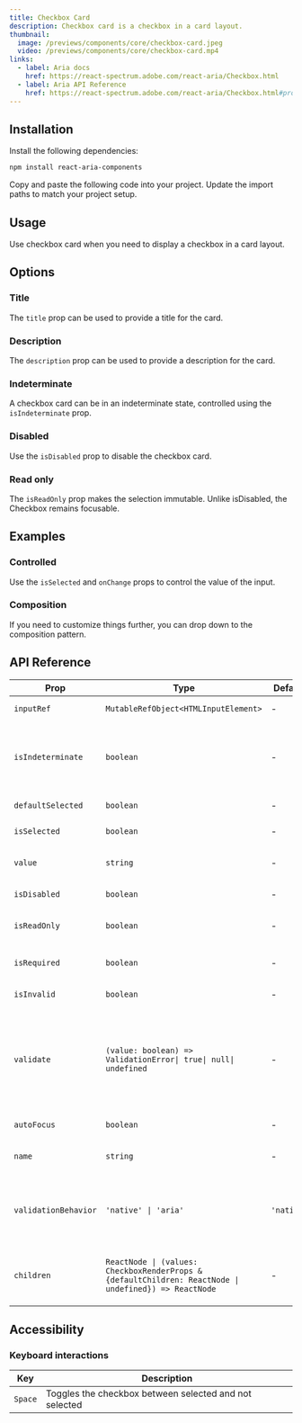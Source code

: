 ```yaml
---
title: Checkbox Card
description: Checkbox card is a checkbox in a card layout.
thumbnail:
  image: /previews/components/core/checkbox-card.jpeg
  video: /previews/components/core/checkbox-card.mp4
links:
  - label: Aria docs
    href: https://react-spectrum.adobe.com/react-aria/Checkbox.html
  - label: Aria API Reference
    href: https://react-spectrum.adobe.com/react-aria/Checkbox.html#props
---
```


<ComponentPreview name="demos/components/core/checkbox-card/default" />

## Installation

<Steps>
  <Step>Install the following dependencies:</Step>

```bash
npm install react-aria-components
```

  <Step>Copy and paste the following code into your project.</Step>
  <ComponentSource name="components/core/default/checkbox/checkbox-card" />
  <Step>Update the import paths to match your project setup.</Step>
</Steps>

## Usage

Use checkbox card when you need to display a checkbox in a card layout.

## Options

### Title

The `title` prop can be used to provide a title for the card.

<ComponentPreview name="demos/components/core/checkbox-card/title" />

### Description

The `description` prop can be used to provide a description for the card.

<ComponentPreview name="demos/components/core/checkbox-card/description" />

### Indeterminate

A checkbox card can be in an indeterminate state, controlled using the `isIndeterminate` prop.

<ComponentPreview name="demos/components/core/checkbox-card/indeterminate" />

### Disabled

Use the `isDisabled` prop to disable the checkbox card.

<ComponentPreview name="demos/components/core/checkbox-card/disabled" />

### Read only

The `isReadOnly` prop makes the selection immutable. Unlike isDisabled, the Checkbox remains focusable.

<ComponentPreview name="demos/components/core/checkbox-card/read-only" />

## Examples

### Controlled

Use the `isSelected` and `onChange` props to control the value of the input.

<ComponentPreview name="demos/components/core/checkbox-card/controlled" />

### Composition

If you need to customize things further, you can drop down to the composition pattern.

<ComponentPreview name="demos/components/core/checkbox-card/composition" />


## API Reference

| Prop                 | Type                                                                                                  | Default    | Description                                                                                                                                                                                                                           |
| -------------------- | ----------------------------------------------------------------------------------------------------- | ---------- | ------------------------------------------------------------------------------------------------------------------------------------------------------------------------------------------------------------------------------------- |
| `inputRef`           | `MutableRefObject<HTMLInputElement>`                                                                  | -          | A ref for the HTML input element.                                                                                                                                                                                                     |
| `isIndeterminate`    | `boolean`                                                                                             | -          | Indeterminism is presentational only. The indeterminate visual representation remains regardless of user interaction.                                                                                                                 |
| `defaultSelected`    | `boolean`                                                                                             | -          | Whether the element should be selected (uncontrolled).                                                                                                                                                                                |
| `isSelected`         | `boolean`                                                                                             | -          | Whether the element should be selected (controlled).                                                                                                                                                                                  |
| `value`              | `string`                                                                                              | -          | The value of the input element, used when submitting an HTML form.                                                                                                                                                                    |
| `isDisabled`         | `boolean`                                                                                             | -          | Whether the input is disabled.                                                                                                                                                                                                        |
| `isReadOnly`         | `boolean`                                                                                             | -          | Whether the input can be selected but not changed by the user.                                                                                                                                                                        |
| `isRequired`         | `boolean`                                                                                             | -          | Whether user input is required on the input before form submission.                                                                                                                                                                   |
| `isInvalid`          | `boolean`                                                                                             | -          | Whether the input value is invalid.                                                                                                                                                                                                   |
| `validate`           | `(value: boolean) => ValidationError\| true\| null\| undefined`                                       | -          | A function that returns an error message if a given value is invalid. Validation errors are displayed to the user when the form is submitted if validationBehavior="native". For realtime validation, use the isInvalid prop instead. |
| `autoFocus`          | `boolean`                                                                                             | -          | Whether the element should receive focus on render.                                                                                                                                                                                   |
| `name`               | `string`                                                                                              | -          | The name of the input element, used when submitting an HTML                                                                                                                                                                           |
| `validationBehavior` | `'native' \| 'aria'`                                                                                  | `'native'` | Whether to use native HTML form validation to prevent form submission when the value is missing or invalid, or mark the field as required or invalid via ARIA.                                                                        |
| `children`           | `ReactNode \| (values: CheckboxRenderProps & {defaultChildren: ReactNode \| undefined}) => ReactNode` | -          | The children of the component. A function may be provided to alter the children based on component state.                                                                                                                             |

## Accessibility

### Keyboard interactions

| Key     | Description                                            |
| ------- | ------------------------------------------------------ |
| `Space` | Toggles the checkbox between selected and not selected |
